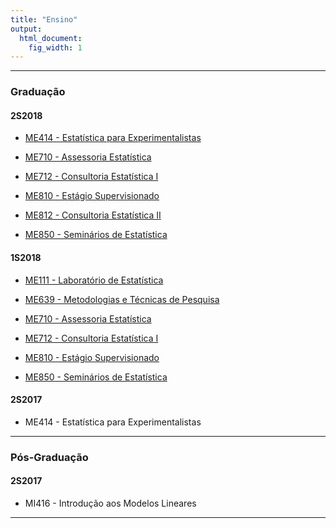 ```yaml
---
title: "Ensino"
output:
  html_document:
    fig_width: 1
---
```


----

### Graduação

#### 2S2018

- [ME414 - Estatística para Experimentalistas](me414.html)
</br>

- [ME710 - Assessoria Estatística](Disciplinas/EmentaME710_2S2018.pdf)
</br>

- [ME712 -  Consultoria Estatística I](Disciplinas/EmentaME712e812_2S2018.pdf)
</br>

- [ME810 - Estágio Supervisionado](Disciplinas/EmentaME810_2S2018.pdf)
</br>

- [ME812 -  Consultoria Estatística II](Disciplinas/EmentaME712e812_2S2018.pdf)
</br>

- [ME850 - Seminários de Estatística](Disciplinas/EmentaME850_2S2018.pdf)
</br>

#### 1S2018

- [ME111 - Laboratório de Estatística](me111.html)
</br>

- [ME639 -  Metodologias e Técnicas de Pesquisa](me639.html)
</br>

- [ME710 - Assessoria Estatística](Disciplinas/EmentaME710_1s2018.pdf)
</br>

- [ME712 -  Consultoria Estatística I](Disciplinas/EmentaME712_1s2018.pdf)
</br>

- [ME810 - Estágio Supervisionado](Disciplinas/EmentaME810_1s2018.pdf)
</br>

- [ME850 - Seminários de Estatística](Disciplinas/EmentaME850_1s2018.pdf)
</br>

#### 2S2017

- ME414 - Estatística para Experimentalistas
</br>

---- 

### Pós-Graduação

#### 2S2017

- MI416 - Introdução aos Modelos Lineares 
</br>

----